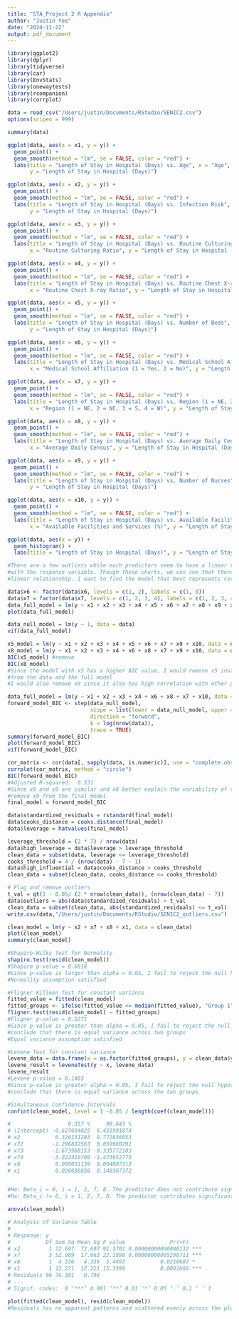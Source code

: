 ```yaml
---
title: "STA_Project 2 R Appendix"
author: "Justin Yee"
date: "2024-11-22"
output: pdf_document
---
```


```r
library(ggplot2)
library(dplyr)
library(tidyverse)
library(car)
library(EnvStats)
library(onewaytests)
library(rcompanion)
library(corrplot)

data = read_csv("/Users/justin/Documents/RStudio/SENIC2.csv")
options(scipen = 999)
```

```r
summary(data)

ggplot(data, aes(x = x1, y = y)) +
  geom_point() +
  geom_smooth(method = "lm", se = FALSE, color = "red") +
  labs(title = "Length of Stay in Hospital (Days) vs. Age", x = "Age", 
       y = "Length of Stay in Hospital (Days)")

ggplot(data, aes(x = x2, y = y)) +
  geom_point() +
  geom_smooth(method = "lm", se = FALSE, color = "red") +
  labs(title = "Length of Stay in Hospital (Days) vs. Infection Risk", x = "Infection Risk", 
       y = "Length of Stay in Hospital (Days)")

ggplot(data, aes(x = x3, y = y)) +
  geom_point() +
  geom_smooth(method = "lm", se = FALSE, color = "red") +
  labs(title = "Length of Stay in Hospital (Days) vs. Routine Culturing Ratio", 
       x = "Routine Culturing Ratio", y = "Length of Stay in Hospital (Days)")

ggplot(data, aes(x = x4, y = y)) +
  geom_point() +
  geom_smooth(method = "lm", se = FALSE, color = "red") +
  labs(title = "Length of Stay in Hospital (Days) vs. Routine Chest X-ray Ratio", 
       x = "Routine Chest X-ray Ratio", y = "Length of Stay in Hospital (Days)")

ggplot(data, aes(x = x5, y = y)) +
  geom_point() +
  geom_smooth(method = "lm", se = FALSE, color = "red") +
  labs(title = "Length of Stay in Hospital (Days) vs. Number of Beds", x = "Number of Beds", 
       y = "Length of Stay in Hospital (Days)")

ggplot(data, aes(x = x6, y = y)) +
  geom_point() +
  geom_smooth(method = "lm", se = FALSE, color = "red") +
  labs(title = "Length of Stay in Hospital (Days) vs. Medical School Affiliation (1 = Yes, 2 = No)", 
       x = "Medical School Affiliation (1 = Yes, 2 = No)", y = "Length of Stay in Hospital (Days)")

ggplot(data, aes(x = x7, y = y)) +
  geom_point() +
  geom_smooth(method = "lm", se = FALSE, color = "red") +
  labs(title = "Length of Stay in Hospital (Days) vs. Region (1 = NE, 2 = NC, 3 = S, 4 = W)", 
       x = "Region (1 = NE, 2 = NC, 3 = S, 4 = W)", y = "Length of Stay in Hospital (Days)")

ggplot(data, aes(x = x8, y = y)) +
  geom_point() +
  geom_smooth(method = "lm", se = FALSE, color = "red") +
  labs(title = "Length of Stay in Hospital (Days) vs. Average Daily Census", 
       x = "Average Daily Census", y = "Length of Stay in Hospital (Days)")

ggplot(data, aes(x = x9, y = y)) +
  geom_point() +
  geom_smooth(method = "lm", se = FALSE, color = "red") +
  labs(title = "Length of Stay in Hospital (Days) vs. Number of Nurses", x = "Number of Nurses", 
       y = "Length of Stay in Hospital (Days)")

ggplot(data, aes(x = x10, y = y)) +
  geom_point() +
  geom_smooth(method = "lm", se = FALSE, color = "red") +
  labs(title = "Length of Stay in Hospital (Days) vs. Available Facilities and Services (%)", 
       x = "Available Facilities and Services (%)", y = "Length of Stay in Hospital (Days)")

ggplot(data, aes(x = y)) +
  geom_histogram() +
  labs(title = "Length of Stay in Hospital (Days)", y = "Length of Stay in Hospital (Days)")

#There are a few outliers while each predictors seem to have a linear relationship
#with the response variable. Though these charts, we can see that there is a clear
#linear relationship. I want to find the model that best represents correctness.

data$x6 <- factor(data$x6, levels = c(1, 2), labels = c(1, 0)) 
data$x7 = factor(data$x7, levels = c(1, 2, 3, 4), labels = c(1, 2, 3, 4))
data_full_model = lm(y ~ x1 + x2 + x3 + x4 + x5 + x6 + x7 + x8 + x9 + x10, data = data)
plot(data_full_model)
```

```r
data_null_model = lm(y ~ 1, data = data)
vif(data_full_model)

x5_model = lm(y ~ x1 + x2 + x3 + x4 + x5 + x6 + x7 + x9 + x10, data = data)
x8_model = lm(y ~ x1 + x2 + x3 + x4 + x6 + x8 + x7 + x9 + x10, data = data)
BIC(x5_model) #remove
BIC(x8_model)
#Since the model with x5 has a higher BIC value, I would remove x5 instead of x8 
#from the data and the full model
#I would also remove x9 since it also has high correlation with other predictors

data_full_model = lm(y ~ x1 + x2 + x3 + x4 + x6 + x8 + x7 + x10, data = data)
forward_model_BIC <- step(data_null_model, 
                          scope = list(lower = data_null_model, upper = data_full_model), 
                          direction = "forward", 
                          k = log(nrow(data)),
                          trace = TRUE)
summary(forward_model_BIC)
plot(forward_model_BIC)
vif(forward_model_BIC)

cor_matrix <- cor(data[, sapply(data, is.numeric)], use = "complete.obs")
corrplot(cor_matrix, method = "circle")
BIC(forward_model_BIC)
#Adjusted R-squared:  0.531
#Since x8 and x9 are similar and x8 better explain the variability of the data, I will
#remove x9 from the final model
final_model = forward_model_BIC
```

```r
data$standardized_residuals = rstandard(final_model)
data$cooks_distance = cooks.distance(final_model)
data$leverage = hatvalues(final_model)

leverage_threshold = (2 * 7) / nrow(data)
data$high_leverage = data$leverage > leverage_threshold
clean_data = subset(data, leverage <= leverage_threshold)
cooks_threshold = 4 / (nrow(data) - 7 - 1)
data$high_influential = data$cooks_distance > cooks_threshold
clean_data = subset(clean_data, cooks_distance <= cooks_threshold)

# Flag and remove outliers
t_val = qt(1 - 0.05/ (2 * nrow(clean_data)), (nrow(clean_data) - 7))
data$outliers = abs(data$standardized_residuals) > t_val
clean_data = subset(clean_data, abs(standardized_residuals) <= t_val)
write.csv(data,"/Users/justin/Documents/RStudio/SENIC2_outliers.csv")

clean_model = lm(y ~ x2 + x7 + x8 + x1, data = clean_data)
plot(clean_model)
summary(clean_model)

#Shapiro-Wilks Test for Normality
shapiro.test(resid(clean_model))
#Shapiro p-value = 0.6818
#Since p-value is larger than alpha = 0.05, I fail to reject the null hypothesis
#Normality assumption satisfied

#Fligner Killeen Test for constant variance
fitted_value = fitted(clean_model)
fitted_groups <- ifelse(fitted_value <= median(fitted_value), "Group 1", "Group 2")
fligner.test(resid(clean_model) ~ fitted_groups)
#Fligner p-value = 0.5271
#Since p-value is greater than alpha = 0.05, I fail to reject the null hypothesis and
#conclude that there is equal variance across two groups
#Equal variance assumption satisfied

#Levene Test for constant variance
levene_data = data.frame(x = as.factor(fitted_groups), y = clean_data$y)
levene_result = leveneTest(y ~ x, levene_data)
levene_result
#Levene p-value = 0.1483
#Since p-value is greater alpha = 0.05, I fail to reject the null hypothesis and 
#conclude that there is equal variance across the two groups
```

```r
#Simultaneous Confidence Intervals
confint(clean_model, level = 1 -0.05 / length(coef(clean_model)))

#                  0.357 %     99.643 %
# (Intercept) -0.627694025  6.431991874
# x2           0.326131293  0.772836053
# x72         -1.296832563  0.059060291
# x73         -1.673988153 -0.335772103
# x74         -3.222410709 -1.473052775
# x8           0.000031139  0.004007313
# x1           0.026036850  0.148367372


#Ho: Beta_i = 0, i = 1, 2, 7, 8. The predictor does not contribute significantly to the model
#Ha: Beta_i != 0, i = 1, 2, 7, 8. The predictor contributes significantly to the model

anova(clean_model)

# Analysis of Variance Table
# 
# Response: y
#           Df Sum Sq Mean Sq F value              Pr(>F)    
# x2         1 72.697  72.697 91.3701 0.00000000000000132 ***
# x7         3 52.989  17.663 22.1998 0.00000000005298711 ***
# x8         1  4.336   4.336  5.4493           0.0216607 *  
# x1         1 12.221  12.221 15.3599           0.0001666 ***
# Residuals 96 76.381   0.796                                
# ---
# Signif. codes:  0 ‘***’ 0.001 ‘**’ 0.01 ‘*’ 0.05 ‘.’ 0.1 ‘ ’ 1

plot(fitted(clean_model), resid(clean_model)) 
#Residuals has no apparent patterns and scattered evenly across the plot suggesting linearity.
```

